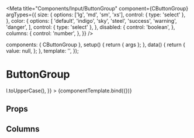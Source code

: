 
<Meta
  title="Components/Input/ButtonGroup"
  component={CButtonGroup}
  argTypes={{
    size: {
      options: ['lg', 'md', 'sm', 'xs'],
      control: { type: 'select' },
    },
    color: {
      options: [
        'default',
        'indigo',
        'sky',
        'steel',
        'success',
        'warning',
        'danger',
      ],
      control: { type: 'select' },
    },
    disabled: {
      control: 'boolean',
    },
    columns: {
      control: 'number',
    },
  }}
/>

<!--- Component template -->

  components: { CButtonGroup },
  setup() {
    return { args };
  },
  data() {
    return {
      value: null,
    };
  },
  template:
    '<CButtonGroup id="ButtonGroup" v-bind="args" v-model="value"></CButtonGroup>',
});

# ButtonGroup

<Canvas withSource="open">
  <Story
    name="Overview"
    height="200px"
    args={{
      id: 'ButtonGroup',
      options: ['Pugh', 'Barney', 'McGrew', 'Cuthbert', 'Diddle', 'Gruff'],
      onChange: null,
      colour: 'sky',
      formatter: (l) => l.toUpperCase(),
    }}
  >
    {componentTemplate.bind({})}
  </Story>
</Canvas>

## Props

<ArgsTable story="Overview" />

## Columns

